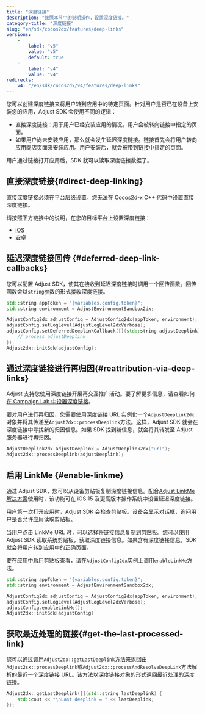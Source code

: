 ```yaml
---
title: "深度链接"
description: "按照本节中的说明操作，设置深度链接。"
category-title: "深度链接"
slug: "en/sdk/cocos2dx/features/deep-links"
versions: 
    - 
        label: "v5"
        value: "v5"
        default: true
    - 
        label: "v4"
        value: "v4"
redirects: 
    v4: "/en/sdk/cocos2dx/v4/features/deep-links"
---
```

您可以创建深度链接来将用户转到应用中的特定页面。针对用户是否已在设备上安装您的应用，Adjust SDK 会使用不同的逻辑：

* 直接深度链接：用于用户已经安装应用的情况。用户会被转向链接中指定的页面。
* 如果用户尚未安装应用，那么就会发生延迟深度链接。链接首先会将用户转向应用商店页面来安装应用。用户安装后，就会被带到链接中指定的页面。

用户通过链接打开应用后，SDK 就可以读取深度链接数据了。

直接深度链接\{\#direct\-deep\-linking\}
--------------------------------------

直接深度链接必须在平台层级设置。您无法在 Cocos2d\-x C\+\+ 代码中设置直接深度链接。

请按照下方链接中的说明，在您的目标平台上设置深度链接：

* [iOS](/en/sdk/ios/features/deep-links/direct)
* [安卓](/en/sdk/android/features/deep-links)

延迟深度链接回传 \{\#deferred\-deep\-link\-callbacks\}
----------------------------------------------------

您可以配置 Adjust SDK，使其在接收到延迟深度链接时调用一个回传函数。回传函数会以`string`参数的形式接收深度链接。

```cpp
std::string appToken = "{variables.config.token}";
std::string environment = AdjustEnvironmentSandbox2dx;

AdjustConfig2dx adjustConfig = AdjustConfig2dx(appToken, environment);
adjustConfig.setLogLevel(AdjustLogLevel2dxVerbose);
adjustConfig.setDeferredDeeplinkCallback([](std::string adjustDeeplink) {
    // process adjustDeeplink
});
Adjust2dx::initSdk(adjustConfig);
```

通过深度链接进行再归因\{\#reattribution\-via\-deep\-links\}
------------------------------------------------------

Adjust 支持您使用深度链接开展再交互推广活动。要了解更多信息，请查看如何[在 Campaign Lab 中设置深度链接](https://help.adjust.com/en/article/deep-links)。

要对用户进行再归因，您需要使用深度链接 URL 实例化一个`AdjustDeeplink2dx`对象并将其传递至`Adjust2dx::processDeeplink`方法。这样，Adjust SDK 就会在深度链接中寻找新的归因信息。如果 SDK 找到新信息，就会将其转发至 Adjust 服务器进行再归因。

```cpp
AdjustDeeplink2dx adjustDeeplink = AdjustDeeplink2dx("url");
Adjust2dx::processDeeplink(adjustDeeplink);
```

启用 LinkMe \{\#enable\-linkme\}
----------------------------------

通过 Adjust SDK，您可以从设备剪贴板复制深度链接信息。配合[Adjust LinkMe 解决方案](https://help.adjust.com/en/article/linkme)使用时，该功能可在 iOS 15 及更高版本操作系统中设置延迟深度链接。
<callout type="important"> 

用户第一次打开应用时，Adjust SDK 会检查剪贴板。设备会显示对话框，询问用户是否允许应用读取剪贴板。
</Callout> 

当用户点击 LinkMe URL 时，可以选择将链接信息复制到剪贴板。您可以使用 Adjust SDK 读取系统剪贴板，获取深度链接信息。如果含有深度链接信息，SDK 就会将用户转到应用中的正确页面。

要在应用中启用剪贴板查看，请在`AdjustConfig2dx`实例上调用`enableLinkMe`方法。

```cpp
std::string appToken = "{variables.config.token}";
std::string environment = AdjustEnvironmentSandbox2dx;

AdjustConfig2dx adjustConfig = AdjustConfig2dx(appToken, environment);
adjustConfig.setLogLevel(AdjustLogLevel2dxVerbose);
adjustConfig.enableLinkMe();
Adjust2dx::initSdk(adjustConfig)
```

获取最近处理的链接\{\#get\-the\-last\-processed\-link\}
-----------------------------------------------------

您可以通过调用`Adjust2dx::getLastDeeplink`方法来返回由`Adjust2sx::processDeeplink`或`Adjust2dx::processAndResolveDeepLink`方法解析的最近一个深度链接 URL。该方法以深度链接对象的形式返回最近处理的深度链接。

```cpp
Adjust2dx::getLastDeeplink([](std::string lastDeeplink) {
    std::cout << "\nLast deeplink = " << lastDeeplink;
});
```

